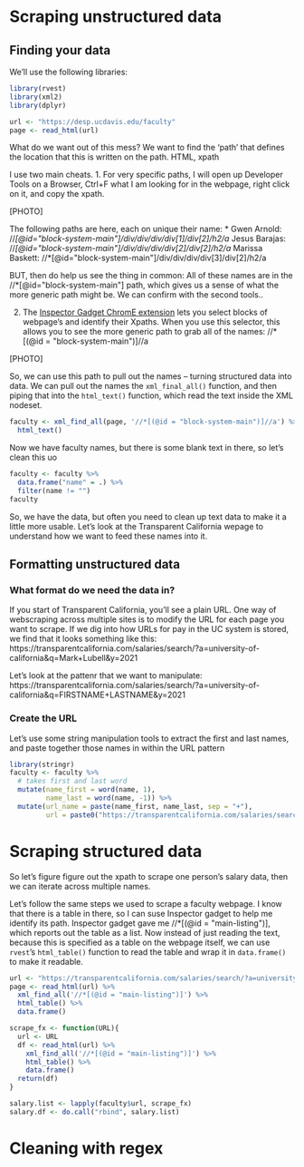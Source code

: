 # Scraping unstructured data {-}

## Finding your data

We'll use the following libraries:

```r
library(rvest)
library(xml2)
library(dplyr)
```


```r
url <- "https://desp.ucdavis.edu/faculty"
page <- read_html(url)
```

What do we want out of this mess? We want to find the 'path' that defines the location that this is written on the path. HTML, xpath

I use two main cheats. 
1. For very specific paths, I will open up Developer Tools on a Browser, Ctrl+F what I am looking for in the webpage, right click on it, and copy the xpath. 

[PHOTO]

The following paths are here, each on unique their name: 
* Gwen Arnold: //*[@id="block-system-main"]/div/div/div/div[1]/div[2]/h2/a
* Jesus Barajas: //*[@id="block-system-main"]/div/div/div/div[2]/div[2]/h2/a
* Marissa Baskett: //*[@id="block-system-main"]/div/div/div/div[3]/div[2]/h2/a

BUT, then do help us see the thing in common: All of these names are in the //*[@id="block-system-main"] path, which gives us a sense of what the more generic path might be. We can confirm with the second tools..

2. The [Inspector Gadget ChromE extension](https://chrome.google.com/webstore/detail/selectorgadget/mhjhnkcfbdhnjickkkdbjoemdmbfginb?hl=en) lets you select blocks of webpage's and identify their Xpaths. When you use this selector, this allows you to see the more generic path to grab all of the names: //*[(@id = "block-system-main")]//a  

[PHOTO]

So, we can use this path to pull out the names -- turning structured data into data. We can pull out the names the `xml_final_all()` function, and then piping that into the `html_text()` function, which read the text inside the XML nodeset.  

```r
faculty <- xml_find_all(page, '//*[(@id = "block-system-main")]//a') %>% 
  html_text()
```

Now we have faculty names, but there is some blank text in there, so let's clean this uo

```r
faculty <- faculty %>% 
  data.frame("name" = .) %>% 
  filter(name != "")
faculty
```

So, we have the data, but often you need to clean up text data to make it a little more usable. Let's look at the Transparent California wepage to understand how we want to feed these names into it.

## Formatting unstructured data 

### What format do we need the data in? 

If you start of Transparent California, you'll see a plain URL. One way of webscraping across multiple sites is to modify the URL for each page you want to scrape. If we dig into how URLs for pay in the UC system is stored, we find that it looks something like this: 
https://transparentcalifornia.com/salaries/search/?a=university-of-california&q=Mark+Lubell&y=2021

Let's look at the pattenr that we want to manipulate:
https://transparentcalifornia.com/salaries/search/?a=university-of-california&q=FIRSTNAME+LASTNAME&y=2021 

### Create the URL  
Let's use some string manipulation tools to extract the first and last names, and paste together those names in within the URL pattern
```r
library(stringr)
faculty <- faculty %>% 
  # takes first and last word
  mutate(name_first = word(name, 1), 
         name_last = word(name, -1)) %>% 
  mutate(url_name = paste(name_first, name_last, sep = "+"),
         url = paste0("https://transparentcalifornia.com/salaries/search/?a=university-of-california&q=", url_name, "&y=2021"))
```

# Scraping structured data  

So let's figure figure out the xpath to scrape one person's salary data, then we can iterate across multiple names. 

Let's follow the same steps we used to scrape a faculty webpage. I know that there is a table in there, so I can suse Inspector gadget to help me identify its path. Inspector gadget gave me //*[(@id = "main-listing")], which reports out the table as a list. Now instead of just reading the text, because this is specified as a table on the webpage itself, we can use `rvest`'s `html_table()` function to read the table and wrap it in `data.frame()` to make it readable.


```r
url <- "https://transparentcalifornia.com/salaries/search/?a=university-of-california&q=Mark+Lubell&y=2021"
page <- read_html(url) %>% 
  xml_find_all('//*[(@id = "main-listing")]') %>% 
  html_table() %>% 
  data.frame()
```


```r
scrape_fx <- function(URL){
  url <- URL
  df <- read_html(url) %>% 
    xml_find_all('//*[(@id = "main-listing")]') %>% 
    html_table() %>% 
    data.frame()
  return(df)
}
```

```r

salary.list <- lapply(faculty$url, scrape_fx)
salary.df <- do.call("rbind", salary.list)
```

# Cleaning with regex {-}


